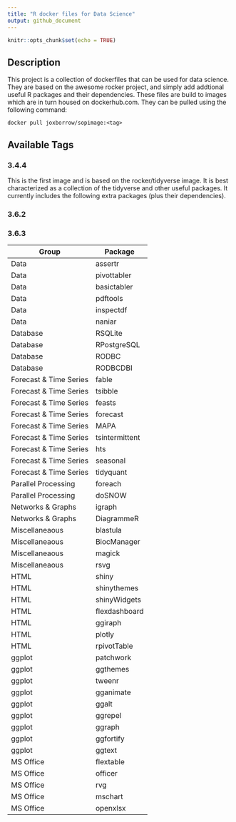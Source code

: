 ```yaml
---
title: "R docker files for Data Science"
output: github_document
---
```


```r
knitr::opts_chunk$set(echo = TRUE)
```

## Description

This project is a collection of dockerfiles that can be used for data science. They are based on the awesome rocker project, and simply add addtional useful R packages and their dependencies. These files are build to images which are in turn housed on dockerhub.com. They can be pulled using the following command:

`docker pull joxborrow/sopimage:<tag>`

## Available Tags

### 3.4.4

This is the first image and is based on the rocker/tidyverse image. It is best characterized as a collection of the tidyverse and other useful packages. It currently includes the following extra packages (plus their dependencies).

### 3.6.2

### 3.6.3
 
| Group | Package |
|-------|---------|
|Data|assertr |  
|Data|pivottabler|
|Data|basictabler|
|Data|pdftools|
|Data|inspectdf|
|Data|naniar|
|Database|RSQLite|
|Database|RPostgreSQL|
|Database|RODBC|
|Database|RODBCDBI|
|Forecast & Time Series|fable|
|Forecast & Time Series|tsibble|
|Forecast & Time Series|feasts|
|Forecast & Time Series|forecast|
|Forecast & Time Series|MAPA|
|Forecast & Time Series|tsintermittent|
|Forecast & Time Series|hts|
|Forecast & Time Series|seasonal|
|Forecast & Time Series|tidyquant|
|Parallel Processing|foreach|
|Parallel Processing|doSNOW|
|Networks & Graphs|igraph|
|Networks & Graphs|DiagrammeR|
|Miscellaneaous|blastula|
|Miscellaneaous|BiocManager|
|Miscellaneaous|magick|
|Miscellaneaous|rsvg|
|HTML|shiny|
|HTML|shinythemes|
|HTML|shinyWidgets|
|HTML|flexdashboard|
|HTML|ggiraph|
|HTML|plotly|
|HTML|rpivotTable|
|ggplot|patchwork|
|ggplot|ggthemes|
|ggplot|tweenr|
|ggplot|gganimate|
|ggplot|ggalt|
|ggplot|ggrepel|
|ggplot|ggraph|
|ggplot|ggfortify|
|ggplot|ggtext|
|MS Office|flextable|
|MS Office|officer|
|MS Office|rvg|
|MS Office|mschart|
|MS Office|openxlsx|
